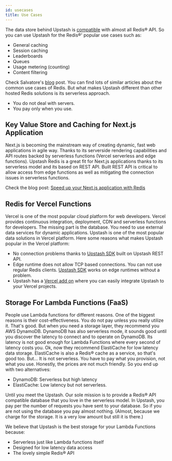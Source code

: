 ```yaml
---
id: usecases
title: Use Cases
---
```


The data store behind Upstash is [compatible](../overall/rediscompatibility.md) with almost all Redis® API. So you can use Upstash for the Redis®' popular use cases such as:
- General caching
- Session caching
- Leaderboards
- Queues
- Usage metering (counting)
- Content filtering

Check Salvatore's  <a href="http://oldblog.antirez.com/post/take-advantage-of-redis-adding-it-to-your-stack.html" target="_blank">blog</a> post. You can find lots of similar articles about the common use cases of Redis. But what makes Upstash different than other hosted Redis solutions is its serverless approach.
- You do not deal with servers.
- You pay only when you use.
         
## Key Value Store and Caching for Next.js Application
Next.js is becoming the mainstream way of creating dynamic, fast web applications in agile way. Thanks to its serverside rendering capabilities and API routes backed by serverless functions (Vercel serverless and edge functions). Upstash Redis is a great fit for Next.js applications thanks to its serverless model and its based on REST API. Built REST API is critical to allow access from edge functions as well as mitigating the connection issues in serverless functions.

Check the blog post: [Speed up your Next.js application with Redis](https://upstash.com/blog/nextjs-caching-with-redis)

## Redis for Vercel Functions
Vercel is one of the most popular cloud platform for web developers. Vercel provides continuous integration, deployment, CDN and serverless functions for developers. The missing part is the database. You need to use external data services for dynamic applications. Upstash is one of the most popular data solutions in Vercel platform. Here some reasons what makes Upstash popular in the Vercel platform:  
- No connection problems thanks to [Upstash SDK](https://github.com/upstash/upstash-redis) built on Upstash REST API.
- Edge runtime does not allow TCP based connections. You can not use regular Redis clients. [Upstash SDK](https://github.com/upstash/upstash-redis) works on edge runtimes without a problem.
- Upstash has a [Vercel add on](https://vercel.com/integrations/upstash) where you can easily integrate Upstash to your Vercel projects.


## Storage For Lambda Functions (FaaS)
People use Lambda functions for different reasons. One of the biggest reasons is their cost-effectiveness. You do not pay unless you really utilize it. That's good. But when you need a storage layer, they recommend you AWS DynamoDB. DynamoDB has also serverless mode, it sounds good until you discover the latency to connect and to operate on DynamoDB. Its latency is not good enough for Lambda Functions where every second of latency costs you. Ok, now they recommend ElastiCache for low latency data storage. ElastiCache is also a Redis® cache as a service, so that's good too. But... It is not serverless. You have to pay what you provision, not what you use. Honestly, the prices are not much friendly. So you end up with two alternatives:
- DynamoDB: Serverless but high latency
- ElastiCache: Low latency but not serverless.

Until you meet the Upstash. Our sole mission is to provide a Redis® API compatible database that you love in the serverless model. In Upstash, you pay per the number of requests you have sent to your database. So if you are not using the database you pay almost nothing. (Almost, because we charge for the storage. It is a very low amount but still it is there.)

We believe that Upstash is the best storage for your Lambda Functions because:
 - Serverless just like Lambda functions itself
 - Designed for low latency data access
 - The lovely simple Redis® API

